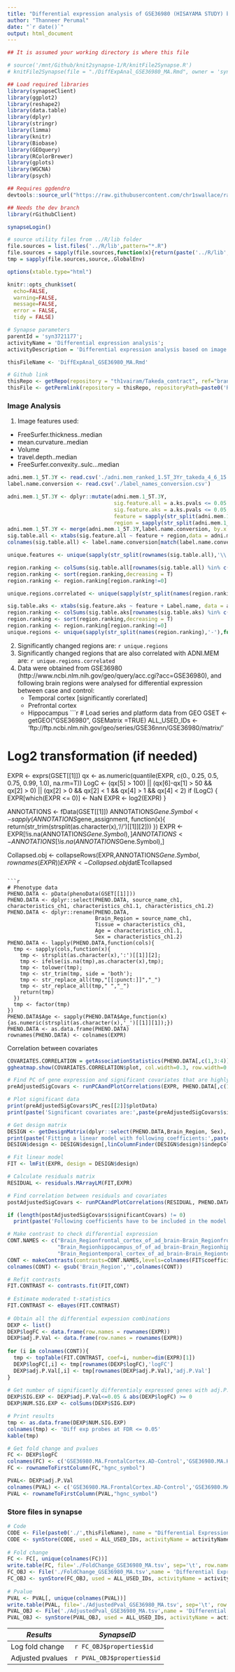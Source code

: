 ```yaml
---
title: "Differential expression analysis of GSE36980 (HISAYAMA STUDY) based on ADNI 1.5T 3Yr results from Elias"
author: "Thanneer Perumal"
date: "`r date()`"
output: html_document
---
```

```r
## It is assumed your working directory is where this file

# source('/mnt/Github/knit2synapse-1/R/knitFile2Synapse.R')
# knitFile2Synapse(file = "./DiffExpAnal_GSE36980_MA.Rmd", owner = 'syn4210618', name = "Differential Expression Analysis GSE36980 MA",overwrite=F)

## Load required libraries
library(synapseClient)
library(ggplot2)
library(reshape2)
library(data.table)
library(dplyr)
library(stringr)
library(limma)
library(knitr)
library(Biobase)
library(GEOquery)
library(RColorBrewer)
library(gplots)
library(WGCNA)
library(psych)

## Requires ggdendro
devtools::source_url("https://raw.githubusercontent.com/chr1swallace/random-functions/master/R/ggplot-heatmap.R")

## Needs the dev branch
library(rGithubClient)

synapseLogin()

# source utility files from ../R/lib folder
file.sources = list.files('../R/lib',pattern="*.R")
file.sources = sapply(file.sources,function(x){return(paste('../R/lib',x,sep='/'))})
tmp = sapply(file.sources,source,.GlobalEnv)

options(xtable.type="html")

knitr::opts_chunk$set(
  echo=FALSE,
  warning=FALSE,
  message=FALSE,
  error = FALSE,
  tidy = FALSE)
```

```r
# Synapse parameters
parentId = 'syn3721177';
activityName = 'Differential expression analysis';
activityDescription = 'Differential expression analysis based on image features';

thisFileName <- 'DiffExpAnal_GSE36980_MA.Rmd'

# Github link
thisRepo <- getRepo(repository = "th1vairam/Takeda_contract", ref="branch", refName='master')
thisFile <- getPermlink(repository = thisRepo, repositoryPath=paste0('Rmd/',thisFileName))
```
### Image Analysis
1. Image features used:
  * FreeSurfer.thickness..median  
  * mean.curvature..median         
  * Volume
  * travel.depth..median  
  * FreeSurfer.convexity..sulc...median
```r
adni.mem.1_5T.3Y <- read.csv('./adni.mem_ranked_1.5T_3Yr_takeda_4_6_15.csv')
label.name.conversion <- read.csv('./label_names_conversion.csv')

adni.mem.1_5T.3Y <- dplyr::mutate(adni.mem.1_5T.3Y, 
                                  sig.feature.all = a.ks.pvals <= 0.05 & a.cor.pvals <= 0.05,
                                  sig.feature.aks = a.ks.pvals <= 0.05,
                                  feature = sapply(str_split(adni.mem.1_5T.3Y$var.nms,'\\.'),function(x){paste(x[-(length(x))],collapse='.')}),
                                  region = sapply(str_split(adni.mem.1_5T.3Y$var.nms,'\\.'),function(x){paste(x[(length(x))],collapse='.')}))
adni.mem.1_5T.3Y <- merge(adni.mem.1_5T.3Y,label.name.conversion, by.x = 'region', by.y = 'Label')
sig.table.all <- xtabs(sig.feature.all ~ feature + region,data = adni.mem.1_5T.3Y)
colnames(sig.table.all) <- label.name.conversion[match(label.name.conversion$Label,colnames(sig.table.all)),1]

unique.features <- unique(sapply(str_split(rownames(sig.table.all),'\\.'),function(x){x <- x[x!=""];l <- length(x);ifelse(l>1,paste(x[-(l)],collapse='.'),x)}))

region.ranking <- colSums(sig.table.all[rownames(sig.table.all) %in% c('FreeSurfer.thickness..median','mean.curvature..median','Volume','travel.depth..median','FreeSurfer.convexity..sulc...median'),])
region.ranking <- sort(region.ranking,decreasing = T)
region.ranking <- region.ranking[region.ranking!=0]

unique.regions.correlated <- unique(sapply(str_split(names(region.ranking),'-'),function(x){x[[length(x)]]}))

sig.table.aks <- xtabs(sig.feature.aks ~ feature + Label.name, data = adni.mem.1_5T.3Y)
region.ranking <- colSums(sig.table.aks[rownames(sig.table.aks) %in% c('FreeSurfer.thickness..median','mean.curvature..median','Volume','travel.depth..median','FreeSurfer.convexity..sulc...median'),])
region.ranking <- sort(region.ranking,decreasing = T)
region.ranking <- region.ranking[region.ranking!=0]
unique.regions <- unique(sapply(str_split(names(region.ranking),'-'),function(x){x[[length(x)]]}))

```
2. Significantly changed regions are: `r unique.regions`
3. Significantly changed regions that are also correlated with ADNI.MEM are: `r unique.regions.correlated`
4. Data were obtained from GSE36980 (http://www.ncbi.nlm.nih.gov/geo/query/acc.cgi?acc=GSE36980), and following brain regions were analysed for differential expression between case and control:
    * Temporal cortex [significantly corerlated]
    * Prefrontal cortex
    * Hippocampus
```r
# Load series and platform data from GEO
GSET <- getGEO("GSE36980", GSEMatrix =TRUE)
ALL_USED_IDs <- 'ftp://ftp.ncbi.nlm.nih.gov/geo/series/GSE36nnn/GSE36980/matrix/'

# Log2 transformation (if needed)
EXPR <- exprs(GSET[[1]])
qx <- as.numeric(quantile(EXPR, c(0., 0.25, 0.5, 0.75, 0.99, 1.0), na.rm=T))
LogC <- (qx[5] > 100) || (qx[6]-qx[1] > 50 && qx[2] > 0) || (qx[2] > 0 && qx[2] < 1 && qx[4] > 1 && qx[4] < 2)
if (LogC) { 
  EXPR[which(EXPR <= 0)] <- NaN
  EXPR <- log2(EXPR)
}

ANNOTATIONS <- fData(GSET[[1]])
ANNOTATIONS$Gene.Symbol <- sapply(ANNOTATIONS$gene_assignment,
                                  function(x){
                                    return(str_trim(strsplit(as.character(x),'//')[[1]][2]))
                                  })
EXPR <- EXPR[!is.na(ANNOTATIONS$Gene.Symbol),]
ANNOTATIONS <- ANNOTATIONS[!is.na(ANNOTATIONS$Gene.Symbol),]

Collapsed.obj <- collapseRows(EXPR,ANNOTATIONS$Gene.Symbol,rownames(EXPR))
EXPR <- Collapsed.obj$datETcollapsed
```

```r
# Phenotype data
PHENO.DATA <- pData(phenoData(GSET[[1]]))
PHENO.DATA <- dplyr::select(PHENO.DATA, source_name_ch1, characteristics_ch1, characteristics_ch1.1, characteristics_ch1.2)
PHENO.DATA <- dplyr::rename(PHENO.DATA, 
                            Brain_Region = source_name_ch1, 
                            Tissue = characteristics_ch1, 
                            Age = characteristics_ch1.1, 
                            Sex = characteristics_ch1.2)
PHENO.DATA <- lapply(PHENO.DATA,function(cols){
  tmp <- sapply(cols,function(x){
    tmp <- strsplit(as.character(x),':')[[1]][2];
    tmp <- ifelse(is.na(tmp),as.character(x),tmp);
    tmp <- tolower(tmp);
    tmp <- str_trim(tmp, side = 'both');   
    tmp <- str_replace_all(tmp,"[[:punct:]]","_")
    tmp <- str_replace_all(tmp," ","_")
    return(tmp)
  })
  tmp <- factor(tmp)
})
PHENO.DATA$Age <- sapply(PHENO.DATA$Age,function(x){as.numeric(strsplit(as.character(x),'_')[[1]][1]);})
PHENO.DATA <- as.data.frame(PHENO.DATA)
rownames(PHENO.DATA) <- colnames(EXPR)
```
Correlation between covariates
```r
COVARIATES.CORRELATION = getAssociationStatistics(PHENO.DATA[,c(1,3:4)], PVAL = 1)
ggheatmap.show(COVARIATES.CORRELATION$plot, col.width=0.3, row.width=0.15)
```

```r
# Find PC of gene expression and significant covariates that are highly correlated with PCs
preAdjustedSigCovars <- runPCAandPlotCorrelations(EXPR, PHENO.DATA[,c(1:2,3,3,4)],'expression', isKeyPlot=TRUE)

# Plot significant data
print(preAdjustedSigCovars$PC_res[[2]]$plotData)
print(paste('Significant covariates are:',paste(preAdjustedSigCovars$significantCovars,collapse=',')))

# Get design matrix
DESIGN <- getDesignMatrix(dplyr::select(PHENO.DATA,Brain_Region, Sex), Intercept = F)
print(paste('Fitting a linear model with following coefficients:',paste(colnames(DESIGN$design),collapse=',')))
DESIGN$design <- DESIGN$design[,linColumnFinder(DESIGN$design)$indepCols]

# Fit linear model
FIT <- lmFit(EXPR, design = DESIGN$design)

# Calculate residuals matrix
RESIDUAL <- residuals.MArrayLM(FIT,EXPR)

# Find correlation between residuals and covariates 
postAdjustedSigCovars <- runPCAandPlotCorrelations(RESIDUAL, PHENO.DATA[,c(1,3,3,4)], 'residual expression', isKeyPlot=TRUE)

if (length(postAdjustedSigCovars$significantCovars) != 0)
  print(paste('Following coefficients have to be included in the model:',paste(postAdjustedSigCovars$significantCovars,collapse=',')))

# Make contrast to check differential expression
CONT.NAMES <- c("Brain_Regionfrontal_cortex_of_ad_brain-Brain_Regionfrontal_cortex_of_non_ad_brain",
                "Brain_Regionhippocampus_of_of_ad_brain-Brain_Regionhippocampus_of_of_non_ad_brain",
                "Brain_Regiontemporal_cortex_of_ad_brain-Brain_Regiontemporal_cortex_of_non_ad_brain")
CONT <- makeContrasts(contrasts=CONT.NAMES,levels=colnames(FIT$coefficients))
colnames(CONT) <- gsub('Brain_Region','',colnames(CONT))

# Refit contrasts
FIT.CONTRAST <- contrasts.fit(FIT,CONT)
  
# Estimate moderated t-statistics
FIT.CONTRAST <- eBayes(FIT.CONTRAST)
  
# Obtain all the differential expession combinations
DEXP <- list()
DEXP$logFC <- data.frame(row.names = rownames(EXPR))
DEXP$adj.P.Val <- data.frame(row.names = rownames(EXPR))
  
for (i in colnames(CONT)){
  tmp <- topTable(FIT.CONTRAST, coef=i, number=dim(EXPR)[1])    
  DEXP$logFC[,i] <- tmp[rownames(DEXP$logFC),'logFC']
  DEXP$adj.P.Val[,i] <- tmp[rownames(DEXP$adj.P.Val),'adj.P.Val']
}
  
# Get number of significantly differentialy expressed genes with adj.P.Val <= 0.05 and abs(logFC) >= 0
DEXP$SIG.EXP <- DEXP$adj.P.Val<=0.05 & abs(DEXP$logFC) >= 0   
DEXP$NUM.SIG.EXP <- colSums(DEXP$SIG.EXP)
```

```r
# Print results
tmp <- as.data.frame(DEXP$NUM.SIG.EXP)
colnames(tmp) <- 'Diff exp probes at FDR <= 0.05'
kable(tmp)

# Get fold change and pvalues
FC <- DEXP$logFC
colnames(FC) <- c('GSE36980.MA.FrontalCortex.AD-Control','GSE36980.MA.Hippocampus.AD-Control','GSE36980.MA.TemporalCortex.AD-Control')
FC <- rownameToFirstColumn(FC,"hgnc_symbol")

PVAL<- DEXP$adj.P.Val
colnames(PVAL) <- c('GSE36980.MA.FrontalCortex.AD-Control','GSE36980.MA.Hippocampus.AD-Control','GSE36980.MA.TemporalCortex.AD-Control')
PVAL <- rownameToFirstColumn(PVAL,"hgnc_symbol")
```
### Store files in synapse
```r
# Code
CODE <- File(paste0('./',thisFileName), name = "Differential Expression Analysis GSE36980 MA", parentId = parentId)
CODE <- synStore(CODE, used = ALL_USED_IDs, activityName = activityName, executed = thisFile, activityDescription = activityDescription)
      
# Fold change
FC <- FC[, unique(colnames(FC))]
write.table(FC, file='./FoldChange_GSE36980_MA.tsv', sep='\t', row.names=F, quote=F)
FC_OBJ <- File('./FoldChange_GSE36980_MA.tsv',name = 'Differential Expression Analysis GSE36980 MA logFC',parentId = parentId)
FC_OBJ <- synStore(FC_OBJ, used = ALL_USED_IDs, activityName = activityName, executed=CODE$properties$id, activityDescription = activityDescription)
    
# Pvalue
PVAL <- PVAL[, unique(colnames(PVAL))]
write.table(PVAL, file='./AdjustedPval_GSE36980_MA.tsv', sep='\t', row.names=F, quote=F)
PVAL_OBJ <- File('./AdjustedPval_GSE36980_MA.tsv',name = 'Differential Expression Analysis GSE36980 MA adjPval',parentId = parentId)
PVAL_OBJ <- synStore(PVAL_OBJ, used = ALL_USED_IDs, activityName = activityName, executed=CODE$properties$id, activityDescription = activityDescription)
```
|  *Results*           |  *SynapseID*                    |
|  -------             |   ---------                     |
|  Log fold change     |  `r FC_OBJ$properties$id`       |
|  Adjusted pvalues    |  `r PVAL_OBJ$properties$id`     |